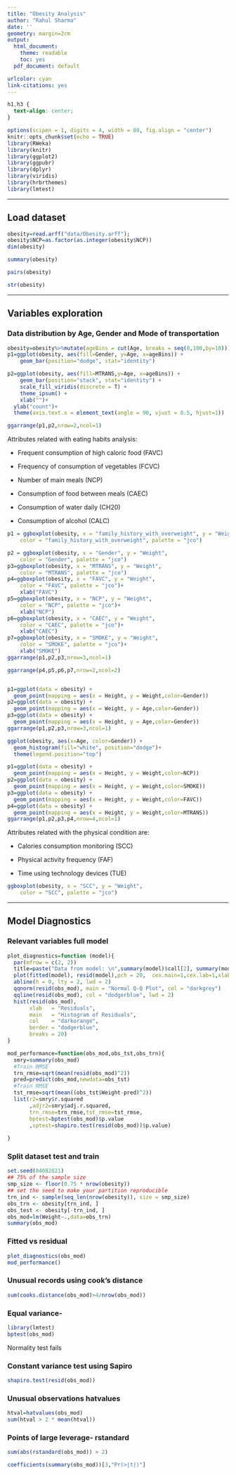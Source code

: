 ```yaml
---
title: "Obesity Analysis"
author: "Rahul Sharma"
date: ''
geometry: margin=2cm
output:
  html_document: 
    theme: readable
    toc: yes
  pdf_document: default

urlcolor: cyan
link-citations: yes
---
```

```css
h1,h3 {
  text-align: center;
}
```

```r
options(scipen = 1, digits = 4, width = 80, fig.align = "center")
knitr::opts_chunk$set(echo = TRUE)
library(RWeka)
library(knitr)
library(ggplot2)
library(ggpubr)
library(dplyr)
library(viridis)
library(hrbrthemes)
library(lmtest)
```

***

## Load dataset
```r
obesity=read.arff("data/Obesity.arff"); 
obesity$NCP=as.factor(as.integer(obesity$NCP))
dim(obesity)
```

```r
summary(obesity)
```


```r
pairs(obesity)
```
```r
str(obesity)
```

***

## Variables exploration

### Data distribution by Age, Gender and Mode of transportation

```r
obesity=obesity%>%mutate(ageBins = cut(Age, breaks = seq(0,100,by=10)))
p1=ggplot(obesity, aes(fill=Gender, y=Age, x=ageBins)) + 
    geom_bar(position="dodge", stat="identity")

p2=ggplot(obesity, aes(fill=MTRANS,y=Age, x=ageBins)) + 
    geom_bar(position="stack", stat="identity") +
    scale_fill_viridis(discrete = T) +
    theme_ipsum() +
    xlab("")+
  ylab("count")+
  theme(axis.text.x = element_text(angle = 90, vjust = 0.5, hjust=1))

ggarrange(p1,p2,nrow=2,ncol=1)
```

Attributes related with eating habits analysis:

- Frequent consumption of high caloric food (FAVC)

- Frequency of consumption of vegetables (FCVC)

- Number of main meals (NCP)

- Consumption of food between meals (CAEC)

- Consumption of water daily (CH20)

- Consumption of alcohol (CALC)

```r
p1 = ggboxplot(obesity, x = "family_history_with_overweight", y = "Weight",
    color = "family_history_with_overweight", palette = "jco")

p2 = ggboxplot(obesity, x = "Gender", y = "Weight",
    color = "Gender", palette = "jco")
p3=ggboxplot(obesity, x = "MTRANS", y = "Weight",
    color = "MTRANS", palette = "jco")
p4=ggboxplot(obesity, x = "FAVC", y = "Weight",
    color = "FAVC", palette = "jco")+
    xlab("FAVC")
p5=ggboxplot(obesity, x = "NCP", y = "Weight",
    color = "NCP", palette = "jco")+
    xlab("NCP")
p6=ggboxplot(obesity, x = "CAEC", y = "Weight",
    color = "CAEC", palette = "jco")+
    xlab("CAEC")
p7=ggboxplot(obesity, x = "SMOKE", y = "Weight",
    color = "SMOKE", palette = "jco")+
    xlab("SMOKE")
ggarrange(p1,p2,p3,nrow=3,ncol=1)
```

```r
ggarrange(p4,p5,p6,p7,nrow=2,ncol=2)
```


```r

```

```r
p1=ggplot(data = obesity) +
  geom_point(mapping = aes(x = Height, y = Weight,color=Gender))
p2=ggplot(data = obesity) +
  geom_point(mapping = aes(x = Weight, y = Age,color=Gender))
p3=ggplot(data = obesity) +
  geom_point(mapping = aes(x = Height, y = Age,color=Gender))
ggarrange(p1,p2,p3,nrow=3,ncol=1)
```


```r
ggplot(obesity, aes(x=Age, color=Gender)) +
  geom_histogram(fill="white", position="dodge")+
  theme(legend.position="top") 
```

```r
p1=ggplot(data = obesity) +
  geom_point(mapping = aes(x = Height, y = Weight,color=NCP))
p2=ggplot(data = obesity) +
  geom_point(mapping = aes(x = Height, y = Weight,color=SMOKE))
p3=ggplot(data = obesity) +
  geom_point(mapping = aes(x = Height, y = Weight,color=FAVC))
p4=ggplot(data = obesity) +
  geom_point(mapping = aes(x = Height, y = Weight,color=MTRANS))
ggarrange(p1,p2,p3,p4,nrow=4,ncol=1)
```

Attributes related with the physical condition are:

- Calories consumption monitoring (SCC)

- Physical activity frequency (FAF)

- Time using technology devices (TUE)

```r
ggboxplot(obesity, x = "SCC", y = "Weight",
    color = "SCC", palette = "jco")
```

***

## Model Diagnostics

### Relevant variables full model



```r
plot_diagnostics=function (model){
  par(mfrow = c(2, 2))
  title=paste("Data from model: \n",summary(model)$call[2], summary(model)$call[3])
  plot(fitted(model), resid(model),pch = 20,  cex.main=1,cex.lab=1,xlab = "Fitted", ylab = "Residuals", main=title)
  abline(h = 0, lty = 2, lwd = 2)
  qqnorm(resid(obs_mod), main = "Normal Q-Q Plot", col = "darkgrey") 
  qqline(resid(obs_mod), col = "dodgerblue", lwd = 2)
  hist(resid(obs_mod),
       xlab   = "Residuals",
       main   = "Histogram of Residuals",
       col    = "darkorange",
       border = "dodgerblue",
       breaks = 20)
}

mod_performance=function(obs_mod,obs_tst,obs_trn){
  smry=summary(obs_mod)
  #Train RMSE
  trn_rmse=sqrt(mean(resid(obs_mod)^2))
  pred=predict(obs_mod,newdata=obs_tst)
  #Train RMSE
  tst_rmse=sqrt(mean((obs_tst$Weight-pred)^2))
  list(r2=smry$r.squared
       ,adjr2=smry$adj.r.squared,
       trn_rmse=trn_rmse,tst_rmse=tst_rmse,
       bptest=bptest(obs_mod)$p.value
       ,sptest=shapiro.test(resid(obs_mod))$p.value)
  
}
```

### Split dataset test and train

```r
set.seed(04082021)
## 75% of the sample size
smp_size <- floor(0.75 * nrow(obesity))
## set the seed to make your partition reproducible
trn_ind <- sample(seq_len(nrow(obesity)), size = smp_size)
obs_trn <- obesity[trn_ind, ]
obs_test <- obesity[-trn_ind, ]
obs_mod=lm(Weight~.,data=obs_trn)
summary(obs_mod)
```
### Fitted vs residual
```r
plot_diagnostics(obs_mod)
mod_performance()
```


### Unusual records using cook's distance

```r
sum(cooks.distance(obs_mod)>4/nrow(obs_mod))
```

### Equal variance-

```r
library(lmtest)
bptest(obs_mod)
```
Normality test fails

### Constant variance test using Sapiro

```r
shapiro.test(resid(obs_mod))
```

### Unusual observations hatvalues

```r
htval=hatvalues(obs_mod)
sum(htval > 2 * mean(htval))
```


### Points of large leverage- rstandard


```r
sum(abs(rstandard(obs_mod)) > 2)
```


```r
coefficients(summary(obs_mod))[3,"Pr(>|t|)"]
```

```r


```


